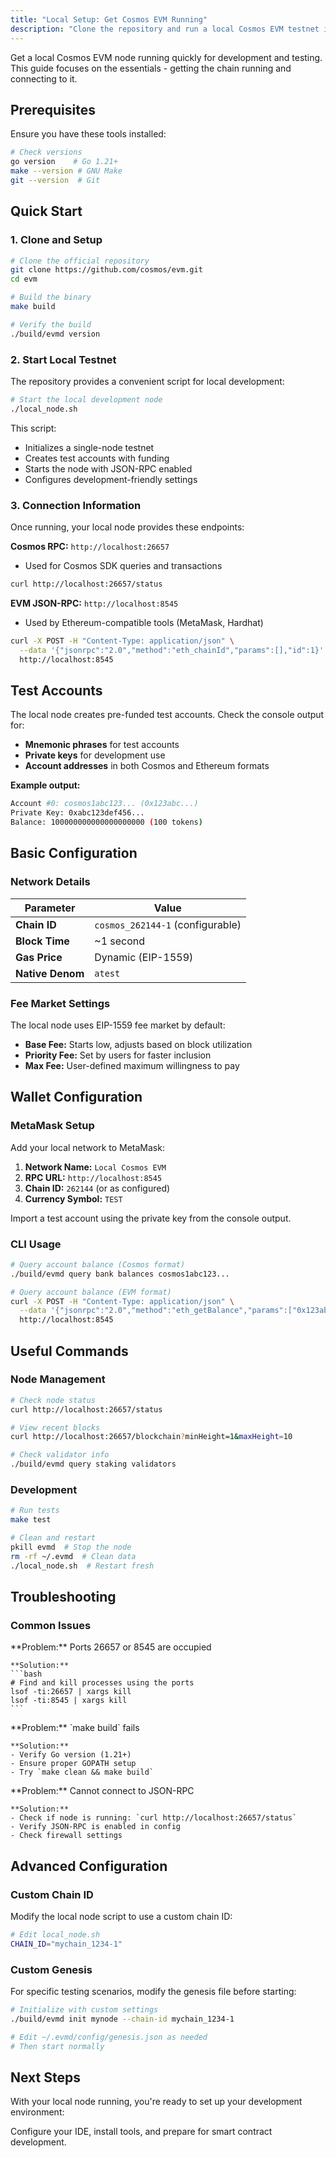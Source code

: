 ```yaml
---
title: "Local Setup: Get Cosmos EVM Running"
description: "Clone the repository and run a local Cosmos EVM testnet in under 5 minutes."
---
```


Get a local Cosmos EVM node running quickly for development and testing. This guide focuses on the essentials - getting the chain running and connecting to it.

## Prerequisites

Ensure you have these tools installed:

```bash
# Check versions
go version    # Go 1.21+
make --version # GNU Make
git --version  # Git
```

## Quick Start

### 1. Clone and Setup

```bash
# Clone the official repository
git clone https://github.com/cosmos/evm.git
cd evm

# Build the binary
make build

# Verify the build
./build/evmd version
```

### 2. Start Local Testnet

The repository provides a convenient script for local development:

```bash
# Start the local development node
./local_node.sh
```

This script:
- Initializes a single-node testnet
- Creates test accounts with funding
- Starts the node with JSON-RPC enabled
- Configures development-friendly settings

### 3. Connection Information

Once running, your local node provides these endpoints:

**Cosmos RPC:** `http://localhost:26657`
- Used for Cosmos SDK queries and transactions
```bash
curl http://localhost:26657/status
```

**EVM JSON-RPC:** `http://localhost:8545`
- Used by Ethereum-compatible tools (MetaMask, Hardhat)
```bash
curl -X POST -H "Content-Type: application/json" \
  --data '{"jsonrpc":"2.0","method":"eth_chainId","params":[],"id":1}' \
  http://localhost:8545
```

## Test Accounts

The local node creates pre-funded test accounts. Check the console output for:

- **Mnemonic phrases** for test accounts
- **Private keys** for development use
- **Account addresses** in both Cosmos and Ethereum formats

**Example output:**
```bash
Account #0: cosmos1abc123... (0x123abc...)
Private Key: 0xabc123def456...
Balance: 100000000000000000000 (100 tokens)
```

## Basic Configuration

### Network Details

| Parameter | Value |
|-----------|-------|
| **Chain ID** | `cosmos_262144-1` (configurable) |
| **Block Time** | ~1 second |
| **Gas Price** | Dynamic (EIP-1559) |
| **Native Denom** | `atest` |

### Fee Market Settings

The local node uses EIP-1559 fee market by default:

- **Base Fee:** Starts low, adjusts based on block utilization
- **Priority Fee:** Set by users for faster inclusion
- **Max Fee:** User-defined maximum willingness to pay

## Wallet Configuration

### MetaMask Setup

Add your local network to MetaMask:

1. **Network Name:** `Local Cosmos EVM`
2. **RPC URL:** `http://localhost:8545`
3. **Chain ID:** `262144` (or as configured)
4. **Currency Symbol:** `TEST`

Import a test account using the private key from the console output.

### CLI Usage

```bash
# Query account balance (Cosmos format)
./build/evmd query bank balances cosmos1abc123...

# Query account balance (EVM format)
curl -X POST -H "Content-Type: application/json" \
  --data '{"jsonrpc":"2.0","method":"eth_getBalance","params":["0x123abc...","latest"],"id":1}' \
  http://localhost:8545
```

## Useful Commands

### Node Management

```bash
# Check node status
curl http://localhost:26657/status

# View recent blocks
curl http://localhost:26657/blockchain?minHeight=1&maxHeight=10

# Check validator info
./build/evmd query staking validators
```

### Development

```bash
# Run tests
make test

# Clean and restart
pkill evmd  # Stop the node
rm -rf ~/.evmd  # Clean data
./local_node.sh  # Restart fresh
```

## Troubleshooting

### Common Issues

<AccordionGroup>
  <Accordion title="Port Already in Use">
    **Problem:** Ports 26657 or 8545 are occupied

    **Solution:**
    ```bash
    # Find and kill processes using the ports
    lsof -ti:26657 | xargs kill
    lsof -ti:8545 | xargs kill
    ```
  </Accordion>

  <Accordion title="Build Failures">
    **Problem:** `make build` fails

    **Solution:**
    - Verify Go version (1.21+)
    - Ensure proper GOPATH setup
    - Try `make clean && make build`
  </Accordion>

  <Accordion title="Connection Refused">
    **Problem:** Cannot connect to JSON-RPC

    **Solution:**
    - Check if node is running: `curl http://localhost:26657/status`
    - Verify JSON-RPC is enabled in config
    - Check firewall settings
  </Accordion>
</AccordionGroup>

## Advanced Configuration

### Custom Chain ID

Modify the local node script to use a custom chain ID:

```bash
# Edit local_node.sh
CHAIN_ID="mychain_1234-1"
```

### Custom Genesis

For specific testing scenarios, modify the genesis file before starting:

```bash
# Initialize with custom settings
./build/evmd init mynode --chain-id mychain_1234-1

# Edit ~/.evmd/config/genesis.json as needed
# Then start normally
```

## Next Steps

With your local node running, you're ready to set up your development environment:

<Card title="Development Environment Setup" href="/docs/evm/developers/development-environment">
  Configure your IDE, install tools, and prepare for smart contract development.
</Card>